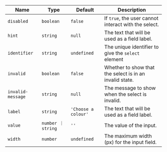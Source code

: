 
  | Name | Type | Default | Description |
| --- | --- | --- | --- |
| `disabled` | `boolean` | `false` | If `true`, the user cannot interact with the select. |
| `hint` | `string` | `null` | The text that will be used as a field label. |
| `identifier` | `string` | `undefined` | The unique identifier to give the `select` element |
| `invalid` | `boolean` | `false` | Whether to show that the select is in an invalid state. |
| `invalid-message` | `string` | `null` | The message to show when the select is invalid. |
| `label` | `string` | `'Choose a colour'` | The text that will be used as a field label. |
| `value` | `number ｜ string` | `''` | The value of the input. |
| `width` | `number` | `undefined` | The maximum width (px) for the input field. |

